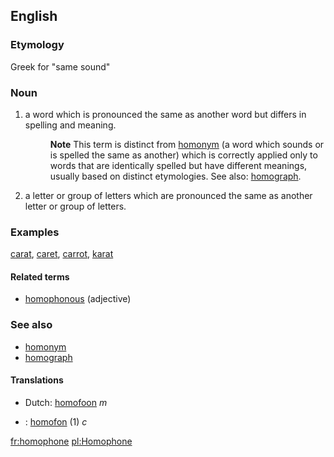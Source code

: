 {{wikipedia}}
==English==

===Etymology===
Greek for "same sound"

===Noun===
#a word which is pronounced the same as another word but differs in spelling and meaning.
#:'''Note''' This term is distinct from [[homonym]] (a word which sounds or is spelled the same as another) which is correctly applied only to words that are identically spelled but have different meanings, usually based on distinct etymologies.  See also: [[homograph]].
#a letter or group of letters which are pronounced the same as another letter or group of letters.

===Examples===
[[carat]], [[caret]], [[carrot]], [[karat]]

==== Related terms ====
*[[homophonous]] (adjective)

===See also===
*[[homonym]]
*[[homograph]]

==== Translations ====
*Dutch: [[homofoon]] ''m''
*{{sv}}: [[homofon]] (1) ''c''

[[fr:homophone]]
[[pl:Homophone]]